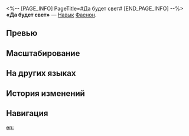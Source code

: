 <%-- [PAGE_INFO]
PageTitle=#Да будет свет#
[END_PAGE_INFO] --%>
{{Навык Инфобокс
|Название         = Да будет свет
|Изображение      = Навык Да будет свет.png
|Персонаж         = Фаенон
|Тип              = Навык
|Тэг              = Взрывная атака
|УронСтойк        = 20 (основная цель)<br />10
|ЭнергияГен       = 
|Энергия          = 
|Длительность     = 
|Описание         = Получает 2 ед. заряда Ядро пламени и наносит выбранному противнику физический урон, равный {{Цвет|Выделенный|150%—330%}} от силы атаки Фаенона, и физический урон соседним целям, равный {{Цвет|Выделенный|60%—132%}} от силы атаки Фаенона.
|Свойство1        = 
|Масштабирование1 = 
}}
'''«Да будет свет»''' — [[Навык]] [[Фаенон]].

==Превью==
{{Превью
|Файл = Да будет свет Превью
}}

==Масштабирование==
{{Масштабирование навыка|тип=Навык
|150%;165%;180%;195%;210%;225%;243.75%;262.5%;281.25%;300%;315%;330%;345%;360%;375%
|60%;66%;72%;78%;84%;90%;97.5%;105%;112.5%;120%;126%;132%;138%;144%;150%
}}

==На других языках==
{{На других языках
|en   = Let There Be Light
|zhs  = 黎明创世，地辟天开
|zht  = 黎明創世，地闢天開
|ja   = {{Rubi|黎明|れいめい}}の{{Rubi|創世|そうせい}}、{{Rubi|天地|てんち}}を{{Rubi|開闢|かいびゃく}}す
|ko   = 여명의 창세, 천지를 개벽할지니
|es   = Amanecer del génesis
|fr   = Que la lumière soit
|ru   = Да будет свет
|th   = Let There Be Light
|vi   = Bình Minh Sáng Thế, Đất Trời Mở Lối
|de   = Es werde Licht
|id   = Let There Be Light
|pt   = Que Haja Luz
}}

==История изменений==
{{История изменений|3.5}}

==Навигация==
{{Навык Навбокс|Фаенон}}

[[en:]]